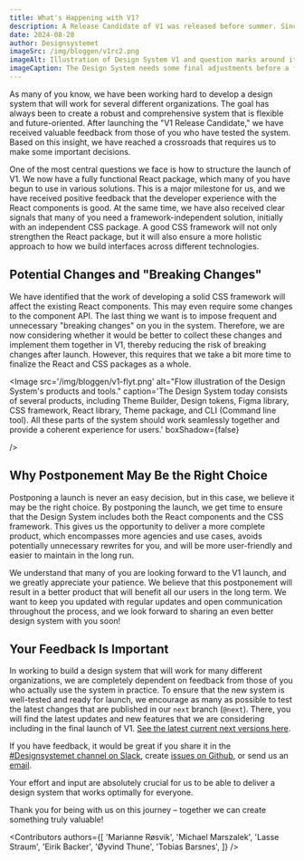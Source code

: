 ```yaml
---
title: What's Happening with V1?
description: A Release Candidate of V1 was released before summer. Since then, we have received several valuable pieces of feedback from our users.
date: 2024-08-28
author: Designsystemet
imageSrc: /img/bloggen/v1rc2.png
imageAlt: Illustration of Design System V1 and question marks around it
imageCaption: The Design System needs some final adjustments before a full release of V1.
---
```


As many of you know, we have been working hard to develop a design system that will work for several different organizations. The goal has always been to create a robust and comprehensive system that is flexible and future-oriented. After launching the "V1 Release Candidate," we have received valuable feedback from those of you who have tested the system. Based on this insight, we have reached a crossroads that requires us to make some important decisions.

One of the most central questions we face is how to structure the launch of V1. We now have a fully functional React package, which many of you have begun to use in various solutions. This is a major milestone for us, and we have received positive feedback that the developer experience with the React components is good. At the same time, we have also received clear signals that many of you need a framework-independent solution, initially with an independent CSS package. A good CSS framework will not only strengthen the React package, but it will also ensure a more holistic approach to how we build interfaces across different technologies.

## Potential Changes and "Breaking Changes"
We have identified that the work of developing a solid CSS framework will affect the existing React components. This may even require some changes to the component API. The last thing we want is to impose frequent and unnecessary "breaking changes" on you in the system. Therefore, we are now considering whether it would be better to collect these changes and implement them together in V1, thereby reducing the risk of breaking changes after launch. However, this requires that we take a bit more time to finalize the React and CSS packages as a whole.

<Image
  src='/img/bloggen/v1-flyt.png'
  alt="Flow illustration of the Design System's products and tools."
  caption='The Design System today consists of several products, including Theme Builder, Design tokens, Figma library, CSS framework, React library, Theme package, and CLI (Command line tool). All these parts of the system should work seamlessly together and provide a coherent experience for users.'
  boxShadow={false}
  
/>


## Why Postponement May Be the Right Choice
Postponing a launch is never an easy decision, but in this case, we believe it may be the right choice. By postponing the launch, we get time to ensure that the Design System includes both the React components and the CSS framework. This gives us the opportunity to deliver a more complete product, which encompasses more agencies and use cases, avoids potentially unnecessary rewrites for you, and will be more user-friendly and easier to maintain in the long run.

We understand that many of you are looking forward to the V1 launch, and we greatly appreciate your patience. We believe that this postponement will result in a better product that will benefit all our users in the long term. We want to keep you updated with regular updates and open communication throughout the process, and we look forward to sharing an even better design system with you soon!

## Your Feedback Is Important
In working to build a design system that will work for many different organizations, we are completely dependent on feedback from those of you who actually use the system in practice. To ensure that the new system is well-tested and ready for launch, we encourage as many as possible to test the latest changes that are published in our `next` branch (`@next`). There, you will find the latest updates and new features that we are considering including in the final launch of V1. [See the latest current next versions here](https://github.com/digdir/designsystemet/releases).

If you have feedback, it would be great if you share it in the [#Designsystemet channel on Slack](https://designsystemet.no/slack), create [issues on Github](https://github.com/digdir/designsystemet/issues/new/choose), or send us an [email](mailto:designsystem@digdir.no).

Your effort and input are absolutely crucial for us to be able to deliver a design system that works optimally for everyone.

Thank you for being with us on this journey – together we can create something truly valuable!

<Contributors
  authors={[
    'Marianne Røsvik',
    'Michael Marszalek',
    'Lasse Straum',
    'Eirik Backer',
    'Øyvind Thune',
    'Tobias Barsnes',
  ]}
/>

<br/>
